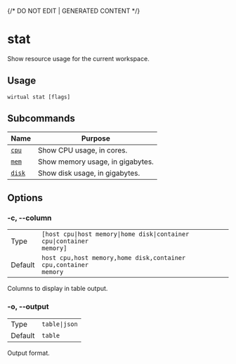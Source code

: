 {/* DO NOT EDIT | GENERATED CONTENT */}

# stat

Show resource usage for the current workspace.

## Usage

```console
wirtual stat [flags]
```

## Subcommands

| Name                                | Purpose                          |
| ----------------------------------- | -------------------------------- |
| [<code>cpu</code>](./stat_cpu.md)   | Show CPU usage, in cores.        |
| [<code>mem</code>](./stat_mem.md)   | Show memory usage, in gigabytes. |
| [<code>disk</code>](./stat_disk.md) | Show disk usage, in gigabytes.   |

## Options

### -c, --column

|         |                                                                                  |
| ------- | -------------------------------------------------------------------------------- |
| Type    | <code>[host cpu\|host memory\|home disk\|container cpu\|container memory]</code> |
| Default | <code>host cpu,host memory,home disk,container cpu,container memory</code>       |

Columns to display in table output.

### -o, --output

|         |                          |
| ------- | ------------------------ |
| Type    | <code>table\|json</code> |
| Default | <code>table</code>       |

Output format.
